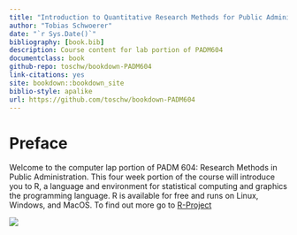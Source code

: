 ```yaml
--- 
title: "Introduction to Quantitative Research Methods for Public Administrators"
author: "Tobias Schwoerer"
date: "`r Sys.Date()`"
bibliography: [book.bib]
description: Course content for lab portion of PADM604
documentclass: book
github-repo: toschw/bookdown-PADM604
link-citations: yes
site: bookdown::bookdown_site
biblio-style: apalike
url: https://github.com/toschw/bookdown-PADM604
---
```


# Preface {-}

Welcome to the computer lap portion of PADM 604: Research Methods in Public Administration. This four week portion of the course will introduce you to R, a language and environment for statistical computing and graphics the programming language. R is available for free and runs on Linux, Windows, and MacOS. To find out more go to [R-Project](https://www.r-project.org/about.html)

![](images/research_comic.jpg)
